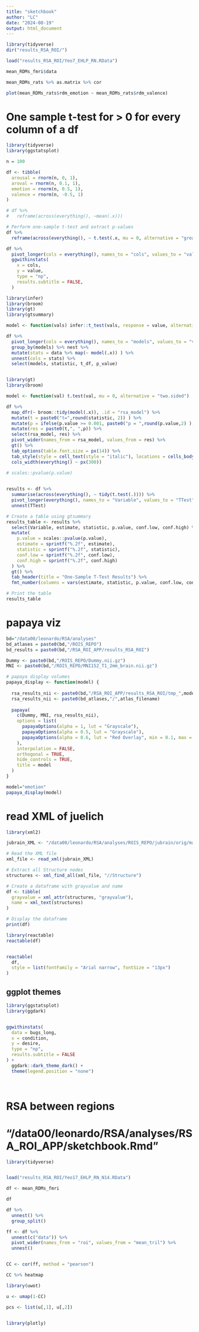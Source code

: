 ```yaml
---
title: "sketchbook"
author: "LC"
date: "2024-08-19"
output: html_document
---
```


```r
library(tidyverse)
dir("results_RSA_ROI/")
```


```r
load("results_RSA_ROI/Yeo7_EHLP_RN.RData")
```


```r
mean_RDMs_fmri$data
```

```r
mean_RDMs_rats %>% as.matrix %>% cor

plot(mean_RDMs_rats$rdm_emotion ~ mean_RDMs_rats$rdm_valence)
```


# One sample t-test for > 0 for every column of a df
```r
library(tidyverse)
library(ggstatsplot)

n = 100

df <- tibble(
  arousal = rnorm(n, 0, 1),
  aroval = rnorm(n, 0.1, 1),
  emotion = rnorm(n, 0.5, 1),
  valence = rnorm(n, -0.5, 1)
)

# df %>% 
#   reframe(across(everything(), ~mean(.x)))

# Perform one-sample t-test and extract p-values
df %>%
  reframe(across(everything(), ~ t.test(.x, mu = 0, alternative = "greater")$p.value))

df %>% 
  pivot_longer(cols = everything(), names_to = "cols", values_to = "value") %>% 
  ggwithinstats(
    x = cols,
    y = value,
    type = "np",
    results.subtitle = FALSE,
  )

```

```r
library(infer)
library(broom)
library(gt)
library(gtsummary)

model <- function(vals) infer::t_test(vals, response = value, alternative = "greater")

df %>% 
  pivot_longer(cols = everything(), names_to = "models", values_to = "value") %>% 
  group_by(models) %>% nest %>% 
  mutate(stats = data %>% map(~ model(.x)) ) %>% 
  unnest(cols = stats) %>% 
  select(models, statistic, t_df, p_value)


library(gt)
library(broom)

model <- function(val) t.test(val, mu = 0, alternative = "two.sided")  # greater or two.sided

df %>% 
  map_dfr(~ broom::tidy(model(.x)), .id = "rsa_model") %>%
  mutate(t = paste0("t=",round(statistic, 2)) ) %>% 
  mutate(p = ifelse(p.value >= 0.001, paste0("p = ",round(p.value,2) ), "p < 0.001")) %>% 
  mutate(res = paste0(t,", ",p)) %>%
  select(rsa_model, res) %>% 
  pivot_wider(names_from = rsa_model, values_from = res) %>% 
  gt() %>% 
  tab_options(table.font.size = px(14)) %>% 
  tab_style(style = cell_text(style = "italic"), locations = cells_body()) %>% 
  cols_width(everything() ~ px(300))

# scales::pvalue(p.value)
  
```



```r
results <- df %>%
  summarise(across(everything(), ~ tidy(t.test(.)))) %>%
  pivot_longer(everything(), names_to = "Variable", values_to = "TTest") %>%
  unnest(TTest)

# Create a table using gtsummary
results_table <- results %>%
  select(Variable, estimate, statistic, p.value, conf.low, conf.high) %>%
  mutate(
    p.value = scales::pvalue(p.value),
    estimate = sprintf("%.2f", estimate),
    statistic = sprintf("%.2f", statistic),
    conf.low = sprintf("%.2f", conf.low),
    conf.high = sprintf("%.2f", conf.high)
  ) %>%
  gt() %>%
  tab_header(title = "One-Sample T-Test Results") %>%
  fmt_number(columns = vars(estimate, statistic, p.value, conf.low, conf.high), decimals = 2)

# Print the table
results_table

```



# papaya viz
```r

bd="/data00/leonardo/RSA/analyses"
bd_atlases = paste0(bd,"/ROIS_REPO")
bd_results = paste0(bd,"/RSA_ROI_APP/results_RSA_ROI")

Dummy <- paste0(bd,"/ROIS_REPO/Dummy.nii.gz")
MNI <- paste0(bd,"/ROIS_REPO/MNI152_T1_2mm_brain.nii.gz")

# papaya display volumes
papaya_display <- function(model) {
  
  rsa_results_nii <- paste0(bd,"/RSA_ROI_APP/results_RSA_ROI/tmp_",model,".nii.gz")
  rsa_results_nii <- paste0(bd_atlases,"/",atlas_filename)
  
  papaya(
    c(Dummy, MNI, rsa_results_nii),
    options = list(
      papayaOptions(alpha = 1, lut = "Grayscale"),
      papayaOptions(alpha = 0.5, lut = "Grayscale"),
      papayaOptions(alpha = 0.6, lut = "Red Overlay", min = 0.1, max = 0.25)
    ),
    interpolation = FALSE,
    orthogonal = TRUE,
    hide_controls = TRUE,
    title = model
  )
}

model="emotion"
papaya_display(model)

```



# read XML of juelich
```r

library(xml2)

jubrain_XML <- "/data00/leonardo/RSA/analyses/ROIS_REPO/jubrain/orig/maximum-probability-maps_MPMs_207-areas/JulichBrainAtlas_3.1_207areas_MPM_rh_MNI152.xml"

# Read the XML file
xml_file <- read_xml(jubrain_XML)

# Extract all Structure nodes
structures <- xml_find_all(xml_file, "//Structure")

# Create a dataframe with grayvalue and name
df <- tibble(
  grayvalue = xml_attr(structures, "grayvalue"),
  name = xml_text(structures)
)

# Display the dataframe
print(df)

library(reactable)
reactable(df)


reactable(
  df, 
  style = list(fontFamily = "Arial narrow", fontSize = "13px")
)

```


## ggplot themes
```r

library(ggstatsplot)
library(ggdark)


ggwithinstats(
  data = bugs_long,
  x = condition,
  y = desire,
  type = "np",
  results.subtitle = FALSE
) +
  ggdark::dark_theme_dark() +
  theme(legend.position = "none")
  
  
```


# RSA between regions
# "/data00/leonardo/RSA/analyses/RSA_ROI_APP/sketchbook.Rmd"

```r
library(tidyverse)


load("results_RSA_ROI/Yeo17_EHLP_RN_N14.RData")

df <- mean_RDMs_fmri

df

df %>% 
  unnest() %>% 
  group_split()

ff <- df %>% 
  unnest(c("data")) %>% 
  pivot_wider(names_from = "roi", values_from = "mean_tril") %>% 
  unnest()


CC <- cor(ff, method = "pearson")

CC %>% heatmap

library(uwot)

u <- umap(1-CC)

pcs <- list(u[,1], u[,2])


library(plotly)


```
































